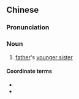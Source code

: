 ==Chinese==
{{zh-forms}}

===Pronunciation===
{{zh-pron
|c=gu1 ze1
|cat=n
}}

===Noun===
{{zh-noun}}

# {{lb|zh|Cantonese}} [[father]]'s [[younger sister]]

====Coordinate terms====
* {{zh-l|姑丈|husband of father's younger sister}}
* {{zh-l|姑媽|father's elder sister}}